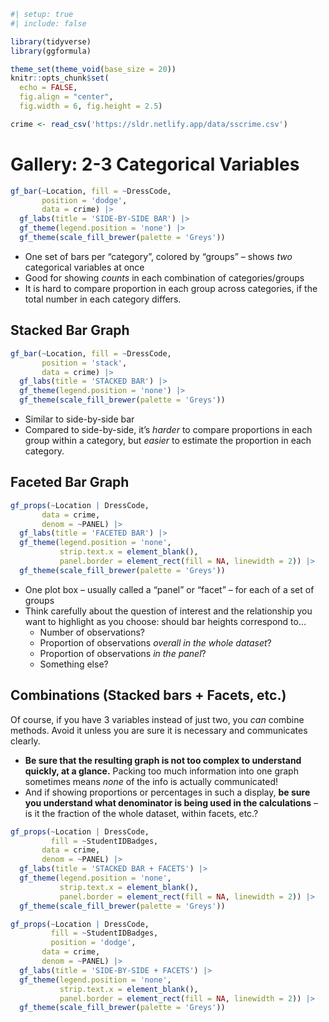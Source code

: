 

```r
#| setup: true
#| include: false

library(tidyverse)
library(ggformula)

theme_set(theme_void(base_size = 20))
knitr::opts_chunk$set(
  echo = FALSE,
  fig.align = "center",
  fig.width = 6, fig.height = 2.5)

crime <- read_csv('https://sldr.netlify.app/data/sscrime.csv')
```

# Gallery: 2-3 Categorical Variables

```r
gf_bar(~Location, fill = ~DressCode,
       position = 'dodge',
       data = crime) |>
  gf_labs(title = 'SIDE-BY-SIDE BAR') |>
  gf_theme(legend.position = 'none') |>
  gf_theme(scale_fill_brewer(palette = 'Greys'))
```

-   One set of bars per "category", colored by "groups" -- shows *two* categorical variables at once
-   Good for showing *counts* in each combination of categories/groups
-   It is hard to compare proportion in each group across categories, if the total number in each category differs.

## Stacked Bar Graph

```r
gf_bar(~Location, fill = ~DressCode,
       position = 'stack',
       data = crime) |>
  gf_labs(title = 'STACKED BAR') |>
  gf_theme(legend.position = 'none') |>
  gf_theme(scale_fill_brewer(palette = 'Greys'))
```

-   Similar to side-by-side bar
-   Compared to side-by-side, it's *harder* to compare proportions in each group within a category, but *easier* to estimate the proportion in each category.

## Faceted Bar Graph

```r
gf_props(~Location | DressCode,
       data = crime,
       denom = ~PANEL) |>
  gf_labs(title = 'FACETED BAR') |>
  gf_theme(legend.position = 'none',
           strip.text.x = element_blank(),
           panel.border = element_rect(fill = NA, linewidth = 2)) |>
  gf_theme(scale_fill_brewer(palette = 'Greys'))
```

-   One plot box -- usually called a "panel" or "facet" -- for each of a set of groups
-   Think carefully about the question of interest and the relationship you want to highlight as you choose: should bar heights correspond to...
    -   Number of observations?
    -   Proportion of observations *overall in the whole dataset*?
    -   Proportion of observations *in the panel*?
    -   Something else?

## Combinations (Stacked bars + Facets, etc.)

Of course, if you have 3 variables instead of just two, you *can* combine methods. Avoid it unless you are sure it is necessary and communicates clearly.

-   **Be sure that the resulting graph is not too complex to understand quickly, at a glance.** Packing too much information into one graph sometimes means *none* of the info is actually communicated!
-   And if showing proportions or percentages in such a display, **be sure you understand what denominator is being used in the calculations** -- is it the fraction of the whole dataset, within facets, etc.?

```r
gf_props(~Location | DressCode,
         fill = ~StudentIDBadges,
       data = crime,
       denom = ~PANEL) |>
  gf_labs(title = 'STACKED BAR + FACETS') |>
  gf_theme(legend.position = 'none',
           strip.text.x = element_blank(),
           panel.border = element_rect(fill = NA, linewidth = 2)) |>
  gf_theme(scale_fill_brewer(palette = 'Greys'))
```

```r
gf_props(~Location | DressCode,
         fill = ~StudentIDBadges,
         position = 'dodge',
       data = crime,
       denom = ~PANEL) |>
  gf_labs(title = 'SIDE-BY-SIDE + FACETS') |>
  gf_theme(legend.position = 'none',
           strip.text.x = element_blank(),
           panel.border = element_rect(fill = NA, linewidth = 2)) |>
  gf_theme(scale_fill_brewer(palette = 'Greys'))
```

